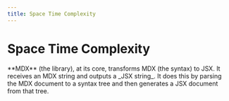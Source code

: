 ```yaml
---
title: Space Time Complexity
---
```



# Space Time Complexity

<Callout emoji="✅">
  **MDX** (the library), at its core, transforms MDX (the syntax) to JSX.
  It receives an MDX string and outputs a _JSX string_. It does this by parsing
  the MDX document to a syntax tree and then generates a JSX document from that tree. 
</Callout>
